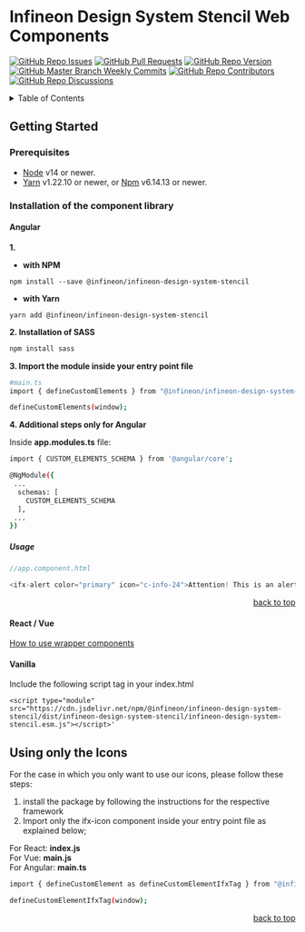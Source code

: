 
<Meta title="Setup & installation/Getting started" />

# Infineon Design System Stencil Web Components
[![GitHub Repo Issues](https://img.shields.io/github/issues/Infineon/infineon-design-system-stencil?style=plastic)](https://github.com/Infineon/infineon-design-system-stencil/issues)
[![GitHub Pull Requests](https://img.shields.io/github/issues-pr-raw/Infineon/infineon-design-system-stencil?style=plastic)](https://github.com/Infineon/infineon-design-system-stencil/pulls)
[![GitHub Repo Version](https://img.shields.io/npm/v/@infineon/infineon-design-system-stencil)](https://www.npmjs.com/package/@infineon/infineon-design-system-stencil)
[![GitHub Master Branch Weekly Commits](https://img.shields.io/github/commit-activity/w/Infineon/infineon-design-system-stencil/master?style=plastic)](https://github.com/Infineon/infineon-design-system-stencil/tree/master)
[![GitHub Repo Contributors](https://img.shields.io/github/contributors/Infineon/infineon-design-system-stencil?style=plastic)](https://github.com/Infineon/infineon-design-system-stencil/graphs/contributors)
[![GitHub Repo Discussions](https://img.shields.io/github/discussions/Infineon/infineon-design-system-stencil)](https://github.com/Infineon/infineon-design-system-stencil/)


<details id="tableContent">
  <summary>Table of Contents</summary>
  <ol>
    <li>
      [Getting started](#getting-started)
      </li>
      <ul>
        <li>
        [Prerequisites](#prerequisites)
        </li>
        <li>
        [Installation of the component library](#installation)
        </li>
          <ul>
            <li>
            [Angular](#angular)
            </li>
            <li>
            [React/Vue](#react/vue)
            </li>
            <li>
            [Vanilla](#vanilla)
             </li>
        </ul>
         <li>
            [Using only the icons](#icons-only)
        </li>
      </ul>
  </ol>
</details>

## <h2 id="getting-started">Getting Started</h2>

### <h3 id="prerequisites">Prerequisites</h3>

- [Node](https://nodejs.org/en/) v14 or newer.
- [Yarn](https://classic.yarnpkg.com/en/) v1.22.10 or newer, or [Npm](https://www.npmjs.com/) v6.14.13 or newer.

### <h3 id="installation">Installation of the component library</h3>

#### <h4 id="angular">Angular</h4>

**1.**

- **with NPM**

```npm install --save @infineon/infineon-design-system-stencil```

- **with Yarn**

```yarn add @infineon/infineon-design-system-stencil```

**2. Installation of SASS**
```bash
npm install sass
```

**3. Import the module inside your entry point file**

```bash
#main.ts
import { defineCustomElements } from "@infineon/infineon-design-system-stencil/loader";

defineCustomElements(window);
```

**4. Additional steps only for Angular**

Inside <b>app.modules.ts</b> file:

```bash
import { CUSTOM_ELEMENTS_SCHEMA } from '@angular/core';

@NgModule({
 ...
  schemas: [
    CUSTOM_ELEMENTS_SCHEMA
  ],
 ...
})
```

##### Usage
```js
//app.component.html

<ifx-alert color="primary" icon="c-info-24">Attention! This is an alert message — check it out!</ifx-alert>
```

<p align="right"><a href="#tableContent">back to top</a></p>


#### <h4 id="react/vue">React / Vue</h4>

[How to use wrapper components](./?path=/docs/setup-installation-framework-integration-wrapper-components--development)


#### <h4 id="vanilla">Vanilla</h4>

Include the following script tag in your index.html

```
<script type="module" src="https://cdn.jsdelivr.net/npm/@infineon/infineon-design-system-stencil/dist/infineon-design-system-stencil/infineon-design-system-stencil.esm.js"></script>'

```

## <h2 id="icons-only">Using only the Icons</h2>

For the case in which you only want to use our icons, please follow these steps:

1. install the package by following the instructions for the respective framework
2. Import only the ifx-icon component inside your entry point file as explained below;

For React: <b>index.js</b> <br />
For Vue: <b>main.js</b> <br />
For Angular: <b>main.ts</b>

```bash
import { defineCustomElement as defineCustomElementIfxTag } from "@infineon/infineon-design-system-stencil/dist/components/ifx-icon";

defineCustomElementIfxTag(window);
```

<p align="right"><a href="#tableContent">back to top</a></p>
